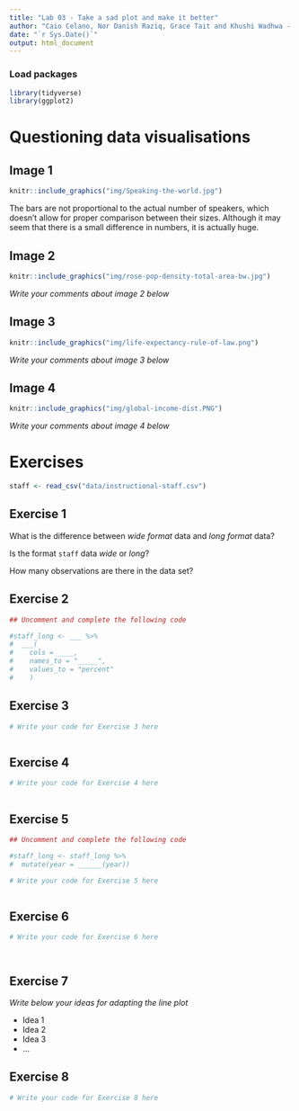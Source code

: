 ```yaml
---
title: "Lab 03 - Take a sad plot and make it better"
author: "Caio Celano, Nor Danish Raziq, Grace Tait and Khushi Wadhwa - I Thought This Was A Stats Course"
date: "`r Sys.Date()`"
output: html_document
---
```


### Load packages

```r
library(tidyverse)
library(ggplot2)
```

# Questioning data visualisations

## Image 1

```r
knitr::include_graphics("img/Speaking-the-world.jpg")
```

The bars are not proportional to the actual number of speakers, which doesn't allow for proper comparison between their sizes. Although it may seem that there is a small difference in numbers, it is actually huge.

## Image 2

```r
knitr::include_graphics("img/rose-pop-density-total-area-bw.jpg")
```

*Write your comments about image 2 below*

## Image 3

```r
knitr::include_graphics("img/life-expectancy-rule-of-law.png")
```

*Write your comments about image 3 below*

## Image 4

```r
knitr::include_graphics("img/global-income-dist.PNG")
```

*Write your comments about image 4 below*

# Exercises

```r
staff <- read_csv("data/instructional-staff.csv")
```

## Exercise 1

What is the difference between *wide format* data and *long format* data?

Is the format `staff` data *wide* or *long*?

How many observations are there in the data set?

## Exercise 2

```r
## Uncomment and complete the following code

#staff_long <- ___ %>%
#  ___(
#    cols = ____, 
#    names_to = "_____",
#    values_to = "percent"
#    )

```

## Exercise 3

```r
# Write your code for Exercise 3 here



```

## Exercise 4

```r
# Write your code for Exercise 4 here



```

## Exercise 5

```r
## Uncomment and complete the following code

#staff_long <- staff_long %>%
#  mutate(year = ______(year))
```

```r
# Write your code for Exercise 5 here



```

## Exercise 6

```r
# Write your code for Exercise 6 here




```

## Exercise 7

*Write below your ideas for adapting the line plot*

-   Idea 1
-   Idea 2
-   Idea 3
-   ...

## Exercise 8

```r
# Write your code for Exercise 8 here



```
